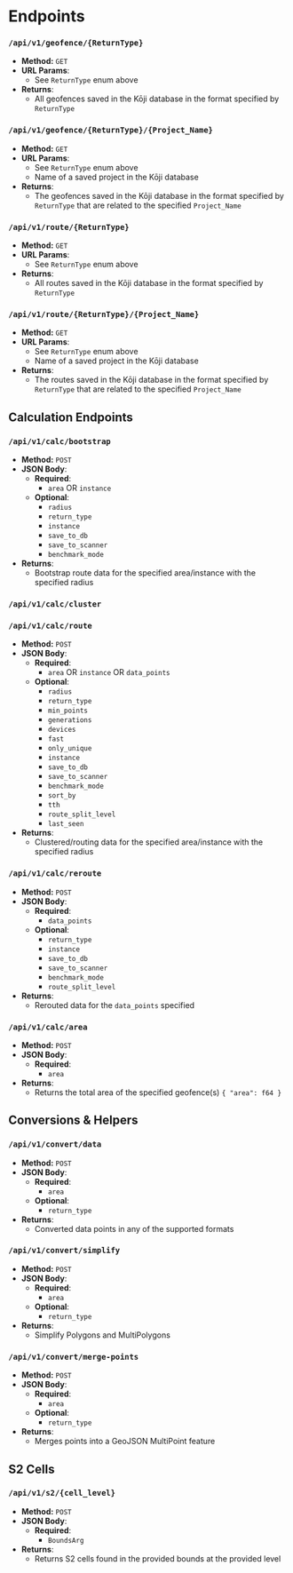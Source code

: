 # Endpoints

### `/api/v1/geofence/{ReturnType}`

- **Method:** `GET`
- **URL Params**:
  - See `ReturnType` enum above
- **Returns**:
  - All geofences saved in the Kōji database in the format specified by `ReturnType`

### `/api/v1/geofence/{ReturnType}/{Project_Name}`

- **Method:** `GET`
- **URL Params**:
  - See `ReturnType` enum above
  - Name of a saved project in the Kōji database
- **Returns**:
  - The geofences saved in the Kōji database in the format specified by `ReturnType` that are related to the specified `Project_Name`

### `/api/v1/route/{ReturnType}`

- **Method:** `GET`
- **URL Params**:
  - See `ReturnType` enum above
- **Returns**:
  - All routes saved in the Kōji database in the format specified by `ReturnType`

### `/api/v1/route/{ReturnType}/{Project_Name}`

- **Method:** `GET`
- **URL Params**:
  - See `ReturnType` enum above
  - Name of a saved project in the Kōji database
- **Returns**:
  - The routes saved in the Kōji database in the format specified by `ReturnType` that are related to the specified `Project_Name`

## Calculation Endpoints

### `/api/v1/calc/bootstrap`

- **Method:** `POST`
- **JSON Body**:
  - **Required**:
    - `area` OR `instance`
  - **Optional**:
    - `radius`
    - `return_type`
    - `instance`
    - `save_to_db`
    - `save_to_scanner`
    - `benchmark_mode`
- **Returns**:
  - Bootstrap route data for the specified area/instance with the specified radius

### `/api/v1/calc/cluster`

### `/api/v1/calc/route`

- **Method:** `POST`
- **JSON Body**:
  - **Required**:
    - `area` OR `instance` OR `data_points`
  - **Optional**:
    - `radius`
    - `return_type`
    - `min_points`
    - `generations`
    - `devices`
    - `fast`
    - `only_unique`
    - `instance`
    - `save_to_db`
    - `save_to_scanner`
    - `benchmark_mode`
    - `sort_by`
    - `tth`
    - `route_split_level`
    - `last_seen`
- **Returns**:
  - Clustered/routing data for the specified area/instance with the specified radius

### `/api/v1/calc/reroute`

- **Method:** `POST`
- **JSON Body**:
  - **Required**:
    - `data_points`
  - **Optional**:
    - `return_type`
    - `instance`
    - `save_to_db`
    - `save_to_scanner`
    - `benchmark_mode`
    - `route_split_level`
- **Returns**:
  - Rerouted data for the `data_points` specified

### `/api/v1/calc/area`

- **Method:** `POST`
- **JSON Body**:
  - **Required**:
    - `area`
- **Returns**:
  - Returns the total area of the specified geofence(s) `{ "area": f64 }`

## Conversions & Helpers

### `/api/v1/convert/data`

- **Method:** `POST`
- **JSON Body**:
  - **Required**:
    - `area`
  - **Optional**:
    - `return_type`
- **Returns**:
  - Converted data points in any of the supported formats

### `/api/v1/convert/simplify`

- **Method:** `POST`
- **JSON Body**:
  - **Required**:
    - `area`
  - **Optional**:
    - `return_type`
- **Returns**:
  - Simplify Polygons and MultiPolygons

### `/api/v1/convert/merge-points`

- **Method:** `POST`
- **JSON Body**:
  - **Required**:
    - `area`
  - **Optional**:
    - `return_type`
- **Returns**:
  - Merges points into a GeoJSON MultiPoint feature

## S2 Cells

### `/api/v1/s2/{cell_level}`

- **Method:** `POST`
- **JSON Body**:
  - **Required**:
    - `BoundsArg`
- **Returns**:
  - Returns S2 cells found in the provided bounds at the provided level

